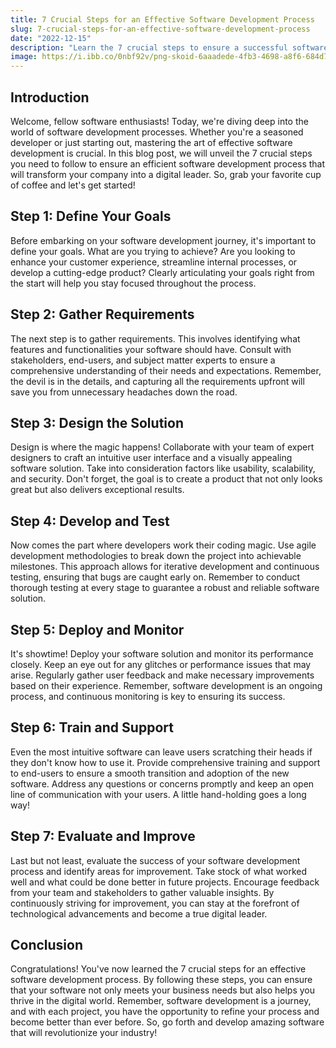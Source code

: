 ```yaml
---
title: 7 Crucial Steps for an Effective Software Development Process
slug: 7-crucial-steps-for-an-effective-software-development-process
date: "2022-12-15"
description: "Learn the 7 crucial steps to ensure a successful software development process and become a digital leader in your industry."
image: https://i.ibb.co/0nbf92v/png-skoid-6aaadede-4fb3-4698-a8f6-684d7786b067-sktid-a48cca56-e6da-484e-a814-9c849652bcb3-skt-2023-0.png
---
```


## Introduction

Welcome, fellow software enthusiasts! Today, we're diving deep into the world of software development processes. Whether you're a seasoned developer or just starting out, mastering the art of effective software development is crucial. In this blog post, we will unveil the 7 crucial steps you need to follow to ensure an efficient software development process that will transform your company into a digital leader. So, grab your favorite cup of coffee and let's get started!

## Step 1: Define Your Goals

Before embarking on your software development journey, it's important to define your goals. What are you trying to achieve? Are you looking to enhance your customer experience, streamline internal processes, or develop a cutting-edge product? Clearly articulating your goals right from the start will help you stay focused throughout the process.

## Step 2: Gather Requirements

The next step is to gather requirements. This involves identifying what features and functionalities your software should have. Consult with stakeholders, end-users, and subject matter experts to ensure a comprehensive understanding of their needs and expectations. Remember, the devil is in the details, and capturing all the requirements upfront will save you from unnecessary headaches down the road.

## Step 3: Design the Solution

Design is where the magic happens! Collaborate with your team of expert designers to craft an intuitive user interface and a visually appealing software solution. Take into consideration factors like usability, scalability, and security. Don't forget, the goal is to create a product that not only looks great but also delivers exceptional results.

## Step 4: Develop and Test

Now comes the part where developers work their coding magic. Use agile development methodologies to break down the project into achievable milestones. This approach allows for iterative development and continuous testing, ensuring that bugs are caught early on. Remember to conduct thorough testing at every stage to guarantee a robust and reliable software solution.

## Step 5: Deploy and Monitor

It's showtime! Deploy your software solution and monitor its performance closely. Keep an eye out for any glitches or performance issues that may arise. Regularly gather user feedback and make necessary improvements based on their experience. Remember, software development is an ongoing process, and continuous monitoring is key to ensuring its success.

## Step 6: Train and Support

Even the most intuitive software can leave users scratching their heads if they don't know how to use it. Provide comprehensive training and support to end-users to ensure a smooth transition and adoption of the new software. Address any questions or concerns promptly and keep an open line of communication with your users. A little hand-holding goes a long way!

## Step 7: Evaluate and Improve

Last but not least, evaluate the success of your software development process and identify areas for improvement. Take stock of what worked well and what could be done better in future projects. Encourage feedback from your team and stakeholders to gather valuable insights. By continuously striving for improvement, you can stay at the forefront of technological advancements and become a true digital leader.

## Conclusion

Congratulations! You've now learned the 7 crucial steps for an effective software development process. By following these steps, you can ensure that your software not only meets your business needs but also helps you thrive in the digital world. Remember, software development is a journey, and with each project, you have the opportunity to refine your process and become better than ever before. So, go forth and develop amazing software that will revolutionize your industry!